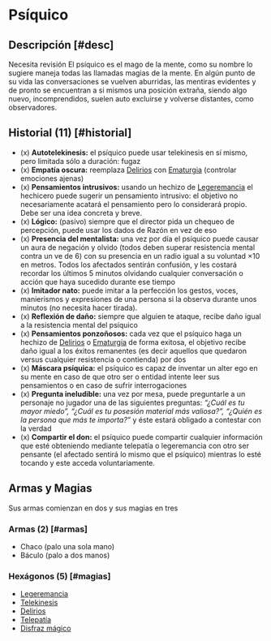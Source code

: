 
# Psíquico

<Bleed>
  <Screenshot src={psyImage} alt="placeholder" full />
</Bleed>

## Descripción [#desc]

<Callout type="warning" emoji="🔎">
  Necesita revisión
</Callout>
El psíquico es el mago de la mente, como su nombre
lo sugiere maneja todas las llamadas magias de la mente. En algún punto de su vida
las conversaciones se vuelven aburridas, las mentiras evidentes y de pronto se encuentran
a si mismos una posición extraña, siendo algo nuevo, incomprendidos, suelen auto
excluirse y volverse distantes, como observadores.

## Historial (11) [#historial]

- (x) **Autotelekinesis:** el psíquico puede usar telekinesis en sí mismo, pero limitada sólo a duración: fugaz
- (x) **Empatía oscura:** reemplaza [Delirios](/docs/list-hexagons/e06) con [Ematurgia](/docs/list-hexagons/e17) (controlar emociones ajenas)
- (x) **Pensamientos intrusivos:** usando un hechizo de [Legeremancia](/docs/list-hexagons/e09) el hechicero puede sugerir un pensamiento intrusivo: el objetivo no necesariamente acatará el pensamiento pero lo considerará propio. Debe ser una idea concreta y breve.
- (x) **Lógico:** (pasivo) siempre que el director pida un chequeo de percepción, puede usar los dados de Razón en vez de eso
- (x) **Presencia del mentalista:** una vez por día el psíquico puede causar un aura de negación y olvido (todos deben superar resistencia mental contra un ve de 6) con su presencia en un radio igual a su voluntad ×10 en metros. Todos los afectados sentirán confusión, y les costará recordar los últimos 5 minutos olvidando cualquier conversación o acción que haya sucedido durante ese tiempo
- (x) **Imitador nato:** puede imitar a la perfección los gestos, voces, manierismos y expresiones de una persona si la observa durante unos minutos (no necesita hacer tirada).
- (x) **Reflexión de daño:** siempre que alguien te ataque, recibe daño igual a la resistencia mental del psíquico
- (x) **Pensamientos ponzoñosos:** cada vez que el psíquico haga un hechizo de [Delirios](/docs/list-hexagons/e06) o [Ematurgia](/docs/list-hexagons/e17) de forma exitosa, el objetivo recibe daño igual a los éxitos remanentes (es decir aquellos que quedaron versus cualquier resistencia o contienda) por dos
- (x) **Máscara psíquica:** el psíquico es capaz de inventar un alter ego en su mente en caso de que otro ser o entidad intente leer sus pensamientos o en caso de sufrir interrogaciones
- (x) **Pregunta ineludible:** una vez por mesa, puede preguntarle a un personaje no jugador una de las siguientes preguntas: _“¿Cuál es tu mayor miedo”,_ _“¿Cuál es tu posesión material más valiosa?”,_ _“¿Quién es la persona que más te importa?”_ y éste estará obligado a contestar con la verdad
- (x) **Compartir el don:** el psíquico puede compartir cualquier información que esté obteniendo mediante telepatía o legeremancia con otro ser pensante (el afectado sentirá lo mismo que el psíquico) mientras lo esté tocando y este acceda voluntariamente.


## Armas y Magias
Sus armas comienzan en dos y sus magias en tres

### Armas (2) [#armas]

- Chaco (palo una sola mano)
- Báculo (palo a dos manos)

### Hexágonos (5) [#magias]

- [Legeremancia](/docs/list-hexagons/e09)
- [Telekinesis](/docs/list-hexagons/e08)
- [Delirios](/docs/list-hexagons/e06)
- [Telepatía](/docs/list-hexagons/e10)
- [Disfraz mágico](/docs/list-hexagons/e16)
